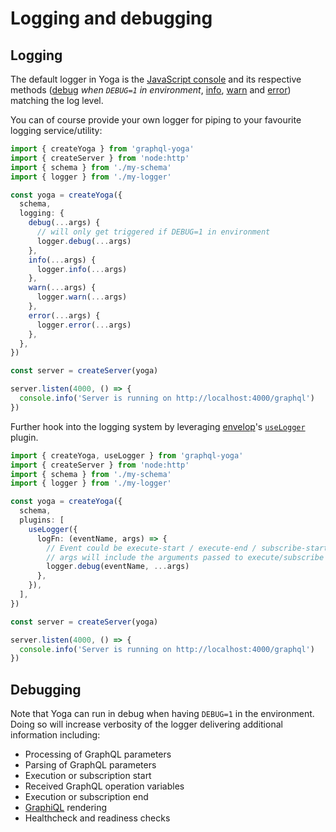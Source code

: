 # Logging and debugging

## Logging

The default logger in Yoga is the [JavaScript console](https://developer.mozilla.org/en-US/docs/Web/API/console) and its respective methods ([debug](https://developer.mozilla.org/en-US/docs/Web/API/console/debug) _when `DEBUG=1` in environment_, [info](https://developer.mozilla.org/en-US/docs/Web/API/console/info), [warn](https://developer.mozilla.org/en-US/docs/Web/API/console/warn) and [error](https://developer.mozilla.org/en-US/docs/Web/API/console/error)) matching the log level.

You can of course provide your own logger for piping to your favourite logging service/utility:

```ts
import { createYoga } from 'graphql-yoga'
import { createServer } from 'node:http'
import { schema } from './my-schema'
import { logger } from './my-logger'

const yoga = createYoga({
  schema,
  logging: {
    debug(...args) {
      // will only get triggered if DEBUG=1 in environment
      logger.debug(...args)
    },
    info(...args) {
      logger.info(...args)
    },
    warn(...args) {
      logger.warn(...args)
    },
    error(...args) {
      logger.error(...args)
    },
  },
})

const server = createServer(yoga)

server.listen(4000, () => {
  console.info('Server is running on http://localhost:4000/graphql')
})
```

Further hook into the logging system by leveraging [envelop](https://www.envelop.dev/plugins/use-logger)'s [`useLogger`](https://www.envelop.dev/plugins/use-logger) plugin.

```ts
import { createYoga, useLogger } from 'graphql-yoga'
import { createServer } from 'node:http'
import { schema } from './my-schema'
import { logger } from './my-logger'

const yoga = createYoga({
  schema,
  plugins: [
    useLogger({
      logFn: (eventName, args) => {
        // Event could be execute-start / execute-end / subscribe-start / subscribe-end / etc.
        // args will include the arguments passed to execute/subscribe (in case of "start" event) and additional result in case of "end" event.
        logger.debug(eventName, ...args)
      },
    }),
  ],
})

const server = createServer(yoga)

server.listen(4000, () => {
  console.info('Server is running on http://localhost:4000/graphql')
})
```

## Debugging

Note that Yoga can run in debug when having `DEBUG=1` in the environment. Doing so will increase verbosity of the logger delivering additional information including:

- Processing of GraphQL parameters
- Parsing of GraphQL parameters
- Execution or subscription start
- Received GraphQL operation variables
- Execution or subscription end
- [GraphiQL](https://github.com/graphql/graphiql) rendering
- Healthcheck and readiness checks
